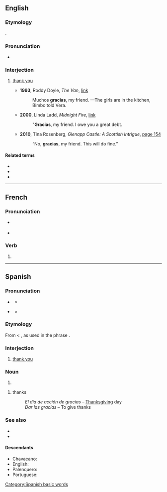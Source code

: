 {{also|Gracias|grácias}}
==English==

===Etymology===
{{bor|en|es|gracias||thank you}}.

===Pronunciation===
* {{a|US}} {{IPA|/ˈɡɹɑ.si.əs/|lang=en}}

===Interjection===
{{en-interj}}

# {{lb|en|US|colloquial}} [[thank you]]
#* '''1993''', Roddy Doyle, ''The Van'', [http://books.google.com/books?id=sVDf5eDXxC8C&pg=PT55&dq=%22gracias+my+friend%22&hl=en&sa=X&ei=cEraT631Ju6A2QXvurnCBg&ved=0CEUQ6AEwAw link]
#*: Muchos '''gracias''', my friend. —The girls are in the kitchen, Bimbo told Vera.
#* '''2000''', Linda Ladd, ''Midnight Fire'', [http://books.google.com/books?id=pExIk4zwlpQC&pg=PT47&dq=%22gracias+my+friend%22&hl=en&sa=X&ei=cEraT631Ju6A2QXvurnCBg&ved=0CDkQ6AEwAQ link]
#*: "'''Gracias''', my friend. I owe you a great debt.
#* '''2010''', Tina Rosenberg, ''Glenapp Castle: A Scottish Intrigue'', [http://books.google.com/books?id=mYoyfN6WoScC&pg=PA154&dq=%22gracias+my+friend%22&hl=en&sa=X&ei=cEraT631Ju6A2QXvurnCBg&ved=0CGIQ6AEwCA page 154]
#*: “No, '''gracias''', my friend. This will do fine.”

====Related terms====
* {{l|en|muchas gracias}}
* {{l|en|grassy arse}}
* {{l|en|grassy ass}}

----

==French==

===Pronunciation===
* {{a|France}} {{IPA|/ɡʁa.sja/|lang=fr}}
* {{a|Québec}} {{IPA|/ɡʁa.sjɑ/|[ɡʁa.sjɑ]|[ɡʁa.sjɔ]|lang=fr}}

===Verb===
{{fr-verb-form}}

# {{inflection of|gracier||2|s|phis|lang=fr}}

----

==Spanish==

===Pronunciation===
* {{a|Spain}} {{IPA|/ˈɡɾa.θjas/|lang=es}}
** {{audio|Gracias (español).ogg|audio (Spain)|lang=es}}
* {{a|Latin America}} {{IPA|/ˈɡɾa.sjas/|lang=es}}
** {{audio|Gracias.ogg|audio|lang=es}}

===Etymology===
From {{m|es|gracia}} < {{etyl|la|es}} {{m|la|gratia}}, as used in the phrase {{m|la|[[gratia]]s [[agere]]||to express thanks}}.

===Interjection===
{{head|es|interjection}}

# [[thank you]]

===Noun===
{{head|es|noun form}}
# {{plural of|gracia|lang=es}}

{{es-noun|f-p}}

# thanks
#: ''El día de acción de gracias'' &ndash; [[Thanksgiving]] day
#: ''Dar las gracias'' &ndash; To give thanks

===See also===
* {{l|es|agradecer}}
* {{l|es|gracia}}

====Descendants====
* Chavacano: {{l|cbk|grasyas}}
* English: {{l|en|gracias}}
* Palenquero: {{l|pln|nglasia}}
* Portuguese: {{l|pt|grácias}}

[[Category:Spanish basic words]]